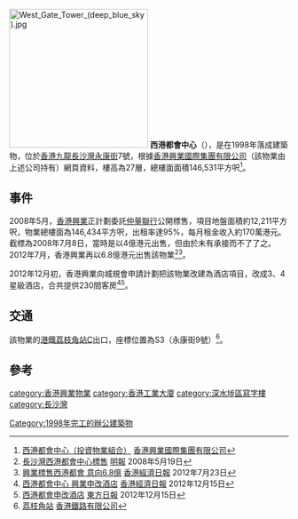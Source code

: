 {{Notability Unreferenced |time=2018-03-28T14:30:36+00:00}}

{{Coord|22.338301|114.143227|type:landmark_region:HK|display=title}}
[[File:West_Gate_Tower_(deep_blue_sky).jpg|250px]]
'''西港都會中心'''（{{lang-en|'''West Gate Tower'''}}），是在1998年落成建築物，位於[[香港|香港]][[九龍|九龍]][[長沙灣|長沙灣]][[永康街|永康街]]7號，根據[[香港興業國際集團有限公司|香港興業國際集團有限公司]]（該物業由上述公司持有）網頁資料，樓高為27層，總樓面面積146,531平方呎<ref>[http://www.hkri.com/icms2/template?series=671&article=9255&leftside1=464&leftside2=5707&menuon=1 西港都會中心（投資物業組合）] {{Wayback|url=http://www.hkri.com/icms2/template?series=671&article=9255&leftside1=464&leftside2=5707&menuon=1 |date=20171107014302 }}[[香港興業國際集團有限公司|香港興業國際集團有限公司]]</ref>。

==事件==
2008年5月，[[香港興業|香港興業]]正計劃委託[[仲量聯行|仲量聯行]]公開標售，項目地盤面積約12,211平方呎，物業總樓面為146,434平方呎，出租率達95%，每月租金收入約170萬港元。截標為2008年7月8日，當時是以4億港元出售，但由於未有承接而不了了之。2012年7月，香港興業再以6.8億港元出售該物業<ref>[http://property.mpfinance.com/cfm/pa3.cfm?File=20080519/pab01/p11506.txt 長沙灣西港都會中心標售] {{Wayback|url=http://property.mpfinance.com/cfm/pa3.cfm?File=20080519%2Fpab01%2Fp11506.txt |date=20160304135719 }}[[明報|明報]] 2008年5月19日</ref><ref>[http://www.unicorn-property.com.hk/articleDetail.php?searchnum=42452&searchitem= 興業標售西港都會 意向6.8億] {{Wayback|url=http://www.unicorn-property.com.hk/articleDetail.php?searchnum=42452&searchitem= |date=20160304113945 }}[[香港經濟日報|香港經濟日報]] 2012年7月23日</ref>。

2012年12月初，香港興業向城規會申請計劃把該物業改建為酒店項目，改成3、4星級酒店，合共提供230間客房<ref>[http://www.unicorn-property.com.hk/articleDetail.php?searchnum=48560&searchitem= 西港都會中心 興業申改酒店] {{Wayback|url=http://www.unicorn-property.com.hk/articleDetail.php?searchnum=48560&searchitem= |date=20160304125350 }}[[香港經濟日報|香港經濟日報]] 2012年12月15日</ref><ref>[http://orientaldaily.on.cc/cnt/finance/20121215/00204_014.html 西港都會申改酒店] {{Wayback|url=http://orientaldaily.on.cc/cnt/finance/20121215/00204_014.html |date=20191018183144 }}[[東方日報|東方日報]] 2012年12月15日</ref>。

==交通==
該物業的[[港鐵|港鐵]][[荔枝角站|荔枝角站]]C出口，座標位置為S3（永康街9號）<REF>
[http://www.mtr.com.hk/archive/ch/services/maps/lck.pdf 荔枝角站] {{Wayback|url=http://www.mtr.com.hk/archive/ch/services/maps/lck.pdf |date=20150103071632 }}[[香港鐵路有限公司|香港鐵路有限公司]]
</REF>。

==參考==
{{reflist}}

{{香港興業}}
[[Category:1998年完工的辦公建築物|Category:1998年完工的辦公建築物]]
[[category:香港興業物業|category:香港興業物業]]
[[category:香港工業大廈|category:香港工業大廈]]
[[category:深水埗區寫字樓|category:深水埗區寫字樓]]
[[category:長沙灣|category:長沙灣]]